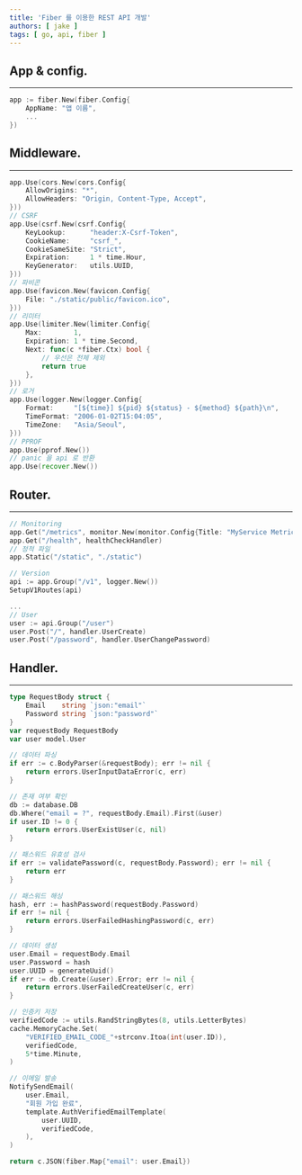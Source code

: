 ```yaml
---
title: 'Fiber 를 이용한 REST API 개발'
authors: [ jake ]
tags: [ go, api, fiber ]
---
```


## App & config.

---

```go
app := fiber.New(fiber.Config{
	AppName: "앱 이름",
	...
})
```

## Middleware.

---

```go
app.Use(cors.New(cors.Config{
	AllowOrigins: "*",
	AllowHeaders: "Origin, Content-Type, Accept",
}))
// CSRF
app.Use(csrf.New(csrf.Config{
	KeyLookup:      "header:X-Csrf-Token",
	CookieName:     "csrf_",
	CookieSameSite: "Strict",
	Expiration:     1 * time.Hour,
	KeyGenerator:   utils.UUID,
}))
// 파비콘
app.Use(favicon.New(favicon.Config{
	File: "./static/public/favicon.ico",
}))
// 리미터
app.Use(limiter.New(limiter.Config{
	Max:        1,
	Expiration: 1 * time.Second,
	Next: func(c *fiber.Ctx) bool {
		// 우선은 전체 제외
		return true
	},
}))
// 로거
app.Use(logger.New(logger.Config{
	Format:     "[${time}] ${pid} ${status} - ${method} ${path}\n",
	TimeFormat: "2006-01-02T15:04:05",
	TimeZone:   "Asia/Seoul",
}))
// PPROF
app.Use(pprof.New())
// panic 을 api 로 반환
app.Use(recover.New())
```

## Router.

---

```go
// Monitoring
app.Get("/metrics", monitor.New(monitor.Config{Title: "MyService Metrics Page"}))
app.Get("/health", healthCheckHandler)
// 정적 파일
app.Static("/static", "./static")

// Version
api := app.Group("/v1", logger.New())
SetupV1Routes(api)

...
// User
user := api.Group("/user")
user.Post("/", handler.UserCreate)
user.Post("/password", handler.UserChangePassword)
```

## Handler.

---

```go
type RequestBody struct {
	Email    string `json:"email"`
	Password string `json:"password"`
}
var requestBody RequestBody
var user model.User

// 데이터 파싱
if err := c.BodyParser(&requestBody); err != nil {
	return errors.UserInputDataError(c, err)
}

// 존재 여부 확인
db := database.DB
db.Where("email = ?", requestBody.Email).First(&user)
if user.ID != 0 {
	return errors.UserExistUser(c, nil)
}

// 패스워드 유효성 검사
if err := validatePassword(c, requestBody.Password); err != nil {
	return err
}

// 패스워드 해싱
hash, err := hashPassword(requestBody.Password)
if err != nil {
	return errors.UserFailedHashingPassword(c, err)
}

// 데이터 생성
user.Email = requestBody.Email
user.Password = hash
user.UUID = generateUuid()
if err := db.Create(&user).Error; err != nil {
	return errors.UserFailedCreateUser(c, err)
}

// 인증키 저장
verifiedCode := utils.RandStringBytes(8, utils.LetterBytes)
cache.MemoryCache.Set(
	"VERIFIED_EMAIL_CODE_"+strconv.Itoa(int(user.ID)),
	verifiedCode,
	5*time.Minute,
)

// 이메일 발송
NotifySendEmail(
	user.Email,
	"회원 가입 완료",
	template.AuthVerifiedEmailTemplate(
		user.UUID,
		verifiedCode,
	),
)

return c.JSON(fiber.Map{"email": user.Email})
```